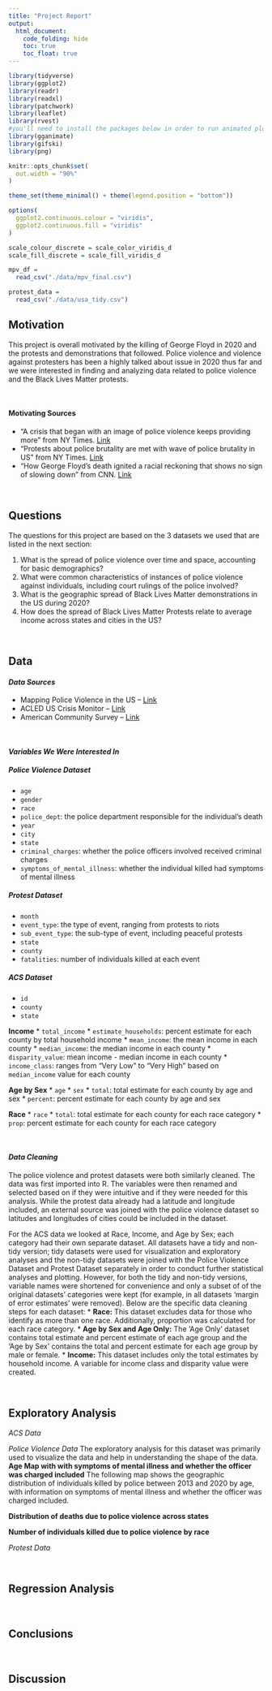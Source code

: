 ```yaml
---
title: "Project Report"
output: 
  html_document:
    code_folding: hide
    toc: true
    toc_float: true
---
```


```r
library(tidyverse)
library(ggplot2)
library(readr)
library(readxl)
library(patchwork)
library(leaflet)
library(rvest)
#you'll need to install the packages below in order to run animated plots or knit
library(gganimate)
library(gifski)
library(png)

knitr::opts_chunk$set(
  out.width = "90%"
)

theme_set(theme_minimal() + theme(legend.position = "bottom"))

options(
  ggplot2.continuous.colour = "viridis",
  ggplot2.continuous.fill = "viridis"
)

scale_colour_discrete = scale_color_viridis_d
scale_fill_discrete = scale_fill_viridis_d

mpv_df =
  read_csv("./data/mpv_final.csv")

protest_data =
  read_csv("./data/usa_tidy.csv")
```

<style type="text/css">
h1 {color:slategray;}
</style>

## Motivation

This project is overall motivated by the killing of George Floyd in 2020 and the protests and demonstrations that followed. Police violence and violence against protesters has been a highly talked about issue in 2020 thus far and we were interested in finding and analyzing data related to police violence and the Black Lives Matter protests.

&nbsp;

#### **Motivating Sources**

* "A crisis that began with an image of police violence keeps providing more" from NY Times. [Link](https://www.nytimes.com/2020/06/05/us/police-violence-george-floyd.html)
* "Protests about police brutality are met with wave of police brutality in US" from NY Times. [Link](https://www.theguardian.com/us-news/2020/jun/06/police-violence-protests-us-george-floyd)
* "How George Floyd's death ignited a racial reckoning that shows no sign of slowing down" from CNN. [Link](https://www.cnn.com/2020/08/09/us/george-floyd-protests-different-why/index.html)

&nbsp;

## Questions

The questions for this project are based on the 3 datasets we used that are listed in the next section:

1. What is the spread of police violence over time and space, accounting for basic demographics?
2. What were common characteristics of instances of police violence against individuals, including court rulings of the police involved?
3. What is the geographic spread of Black Lives Matter demonstrations in the US during 2020?
4. How does the spread of Black Lives Matter Protests relate to average income across states and cities in the US?

&nbsp;

## Data
#### *Data Sources*
* Mapping Police Violence in the US -- [Link](https://mappingpoliceviolence.org/)
* ACLED US Crisis Monitor -- [Link](https://acleddata.com/special-projects/us-crisis-monitor/)
* American Community Survey -- [Link](https://www.census.gov/programs-surveys/acs/data.html)

&nbsp;

#### *Variables We Were Interested In*
##### **Police Violence Dataset**
* `age`
* `gender`
* `race`
* `police_dept`: the police department responsible for the individual's death
* `year`
* `city`
* `state`
* `criminal_charges`: whether the police officers involved received criminal charges
* `symptoms_of_mental_illness`: whether the individual killed had symptoms of mental illness


##### **Protest Dataset**
* `month`
* `event_type`: the type of event, ranging from protests to riots
* `sub_event_type`: the sub-type of event, including peaceful protests
* `state`
* `county`
* `fatalities`: number of individuals killed at each event


##### **ACS Dataset**
* `id`
* `county`
* `state`

**Income**
* `total_income`
* `estimate_households`: percent estimate for each county by total household income
* `mean_income`: the mean income in each county
* `median_income`: the median income in each county
* `disparity_value`: mean income - median income in each county
* `income_class`: ranges from "Very Low" to "Very High" based on `median_income` value for each county 

**Age by Sex**
* `age`
* `sex`
* `total`: total estimate for each county by age and sex
* `percent`: percent estimate for each county by age and sex

**Race**
* `race`
* `total`: total estimate for each county for each race category
* `prop`: percent estimate for each county for each race category

&nbsp;

#### *Data Cleaning*
The police violence and protest datasets were both similarly cleaned. The data was first imported into R. The variables were then renamed and selected based on if they were intuitive and if they were needed for this analysis. While the protest data already had a latitude and longitude included, an external source was joined with the police violence dataset so latitudes and longitudes of cities could be included in the dataset.

For the ACS data we looked at Race, Income, and Age by Sex; each category had their own separate dataset. All datasets have a tidy and non-tidy version; tidy datasets were used for visualization and exploratory analyses and the non-tidy datasets were joined with the Police Violence Dataset and Protest Dataset separately in order to conduct further statistical analyses and plotting. However, for both the tidy and non-tidy versions, variable names were shortened for convenience and only a subset of of the original datasets' categories were kept (for example, in all datasets 'margin of error estimates' were removed). Below are the specific data cleaning steps for each dataset:
* **Race:** This dataset excludes data for those who identify as more than one race. Additionally, proportion was calculated for each race category.
* **Age by Sex and Age Only:** The 'Age Only' dataset contains total estimate and percent estimate of each age group and the 'Age by Sex' contains the total and percent estimate for each age group by male or female.
* **Income:** This dataset includes only the total estimates by household income. A variable for income class and disparity value were created.

&nbsp;

## Exploratory Analysis
*ACS Data*

*Police Violence Data*
The exploratory analysis for this dataset was primarily used to visualize the data and help in understanding the shape of the data.
**Age Map with with symptoms of mental illness and whether the officer was charged included**
The following map shows the geographic distribution of individuals killed by police between 2013 and 2020 by age, with information on symptoms of mental illness and whether the officer was charged included.

**Distribution of deaths due to police violence across states**

**Number of individuals killed due to police violence by race**

*Protest Data*

&nbsp;

## Regression Analysis


&nbsp;

## Conclusions


&nbsp;

## Discussion





